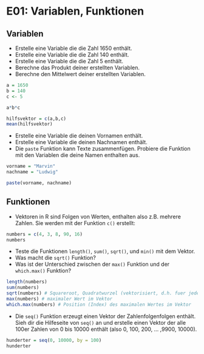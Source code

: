 # E01: Variablen, Funktionen


## Variablen

- Erstelle eine Variable die die Zahl 1650 enthält.
- Erstelle eine Variable die die Zahl 140 enthält.
- Erstelle eine Variable die die Zahl 5 enthält.
- Berechne das Produkt deiner erstellten Variablen.
- Berechne den Mittelwert deiner erstellten Variablen.

```r
a = 1650
b = 140
c <- 5

a*b*c

hilfsvektor = c(a,b,c)
mean(hilfsvektor)

```

- Erstelle eine Variable die deinen Vornamen enthält.
- Erstelle eine Variable die deinen Nachnamen enthält.
- Die `paste` Funktion kann Texte zusammenfügen. Probiere die Funktion mit den Variablen die deine Namen enthalten aus.


```r
vorname = "Marvin"
nachname = "Ludwig"

paste(vorname, nachname)
```

## Funktionen


- Vektoren in R sind Folgen von Werten, enthalten also z.B. mehrere Zahlen. Sie werden mit der Funktion `c()` erstellt:

```r
numbers = c(4, 3, 8, 90, 16)
numbers
```


- Teste die Funktionen `length()`, `sum()`, `sqrt()`, und `min()` mit dem Vektor.
- Was macht die `sqrt()` Funktion?
- Was ist der Unterschied zwischen der `max()` Funktion und der `which.max()` Funktion?


```r
length(numbers)
sum(numbers)
sqrt(numbers) # Squareroot, Quadratwurzel (vektorisiert, d.h. fuer jedes Element)
max(numbers) # maximaler Wert im Vektor
which.max(numbers) # Position (Index) des maximalen Wertes im Vektor
```


- Die `seq()` Funktion erzeugt einen Vektor der Zahlenfolgenfolgen enthält. Sieh dir die Hilfeseite von `seq()` an und erstelle einen Vektor der alle 100er Zahlen von 0 bis 10000 enthält (also 0, 100, 200, ... ,9900, 10000).


```r
hunderter = seq(0, 10000, by = 100)
hunderter
```





